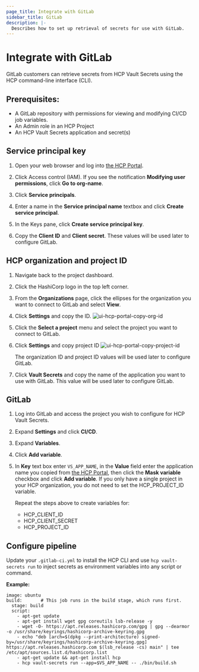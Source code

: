```yaml
---
page_title: Integrate with GitLab
sidebar_title: GitLab
description: |-
  Describes how to set up retrieval of secrets for use with GitLab.
---
```


# Integrate with GitLab

GitLab customers can retrieve secrets from HCP Vault Secrets using the HCP command-line interface (CLI).

## Prerequisites:
* A GitLab repository with permissions for viewing and modifying CI/CD job variables.
* An Admin role in an HCP Project
* An HCP Vault Secrets application and secret(s)

## Service principal key

1. Open your web browser and log into [the HCP Portal](https://portal.cloud.hashicorp.com/).

1. Click Access control (IAM). If you see the notification **Modifying user permissions**, click **Go to org-name**.

1. Click **Service principals**.

1. Enter a name in the **Service principal name** textbox and click **Create service principal**.

1. In the Keys pane, click **Create service principal key**.

1. Copy the **Client ID** and **Client secret**. These values will be used later to configure GitLab.

## HCP organization and project ID

1. Navigate back to the project dashboard.

1. Click the HashiCorp logo in the top left corner.

1. From the **Organizations** page, click the ellipses for the organization you want to connect to GitLab and select **View**.

1. Click **Settings** and copy the ID.
   ![ui-hcp-portal-copy-org-id](/img/docs/hcp-core/ui-hcp-portal-copy-org-id.png)

1. Click the **Select a project** menu and select the project you want to connect to GitLab.

1. Click **Settings** and copy project ID
   ![ui-hcp-portal-copy-project-id](/img/docs/hcp-core/ui-hcp-portal-copy-project-id.png)

   The organization ID and project ID values will be used later to configure GitLab.

1. Click **Vault Secrets** and copy the name of the application you want to use with GitLab. This value will be
   used later to configure GitLab.

## GitLab

1. Log into GitLab and access the project you wish to configure for HCP Vault Secrets.

1. Expand **Settings** and click **CI/CD**.

1. Expand **Variables**.

1. Click **Add variable**.

1. In **Key** text box enter `VS_APP_NAME`, in the **Value** field enter the application name you copied from [the HCP Portal](https://portal.cloud.hashicorp.com/), then click
   the **Mask variable** checkbox and click **Add variable**. If you only have a single project in your HCP organization, you do not need to set
   the HCP_PROJECT_ID variable. 

   Repeat the steps above to create variables for:
   * HCP_CLIENT_ID
   * HCP_CLIENT_SECRET
   * HCP_PROJECT_ID 
   


## Configure pipeline

Update your `.gitlab-ci.yml` to install the HCP CLI and use `hcp vault-secrets run` to inject secrets as environment variables into any script or command.

**Example:**

```
image: ubuntu
build:       # This job runs in the build stage, which runs first.
  stage: build
  script:
    - apt-get update
    - apt-get install wget gpg coreutils lsb-release -y
    - wget -O- https://apt.releases.hashicorp.com/gpg | gpg --dearmor -o /usr/share/keyrings/hashicorp-archive-keyring.gpg
    - echo "deb [arch=$(dpkg --print-architecture) signed-by=/usr/share/keyrings/hashicorp-archive-keyring.gpg] https://apt.releases.hashicorp.com $(lsb_release -cs) main" | tee /etc/apt/sources.list.d/hashicorp.list
    - apt-get update && apt-get install hcp
    - hcp vault-secrets run --app=$VS_APP_NAME -- ./bin/build.sh
```
